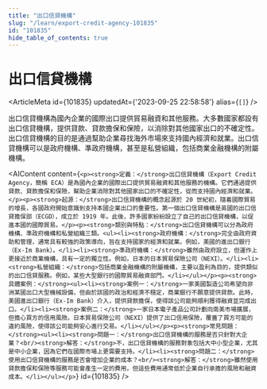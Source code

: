```yaml
---
title: "出口信貸機構"
slug: "/learn/export-credit-agency-101835"
id: "101835"
hide_table_of_contents: true
---
```



# 出口信貸機構

<ArticleMeta id={101835} updatedAt={'2023-09-25 22:58:58'} alias={`[]`} />
<div className='border-solid border-b border-t-0 my-4 border-[var(--ifm-color-gray-300)]' />

出口信貸機構為國內企業的國際出口提供貿易融資和其他服務。大多數國家都設有出口信貸機構，提供貸款、貸款擔保和保險，以消除對其他國家出口的不確定性。出口信貸機構的目的是通過幫助企業尋找海外市場來支持國內經濟和就業。出口信貸機構可以是政府機構、準政府機構，甚至是私營組織，包括商業金融機構的附屬機構。

<AIContent content={`<p><strong>定義：</strong>出口信貸機構（Export Credit Agency，簡稱 ECA）是為國內企業的國際出口提供貿易融資和其他服務的機構。它們通過提供貸款、貸款擔保和保險，幫助企業消除對其他國家出口的不確定性，從而支持國內經濟和就業。</p><p><strong>起源：</strong>出口信貸機構的概念起源於 20 世紀初，隨着國際貿易的增長，各國政府開始意識到支持本國企業出口的重要性。第一個出口信貸機構是英國的出口信貸擔保部（ECGD），成立於 1919 年。此後，許多國家紛紛設立了自己的出口信貸機構，以促進本國的國際貿易。</p><p><strong>類別與特點：</strong>出口信貸機構可以分為政府機構、準政府機構和私營組織三類。<ul><li><strong>政府機構：</strong>完全由政府資助和管理，通常具有較強的政策導向，旨在支持國家的經濟和就業。例如，美國的進出口銀行（Ex-Im Bank）。</li><li><strong>準政府機構：</strong>雖然由政府設立，但運作上更接近於商業機構，具有一定的獨立性。例如，日本的日本貿易保險公司（NEXI）。</li><li><strong>私營組織：</strong>包括商業金融機構的附屬機構，主要以盈利為目的，提供類似的出口信貸服務。例如，某些大型銀行的國際貿易融資部門。</li></ul></p><p><strong>具體案例：</strong><ul><li><strong>案例一：</strong>一家美國製造公司希望向非洲某國出口大型機械設備，但由於該國的政治和經濟不穩定，商業銀行不願意提供貸款。此時，美國進出口銀行（Ex-Im Bank）介入，提供貸款擔保，使得該公司能夠順利獲得融資並完成出口。</li><li><strong>案例二：</strong>一家日本電子產品公司計劃向南美市場擴展，但擔心買方的信用風險。日本貿易保險公司（NEXI）提供了出口信用保險，覆蓋了買方可能的違約風險，使得該公司能夠安心進行交易。</li></ul></p><p><strong>常見問題：</strong><ul><li><strong>問題一：</strong>出口信貸機構的服務是否只針對大企業？<br/><strong>解答：</strong>不，出口信貸機構的服務對象包括大中小型企業，尤其是中小企業，因為它們在國際市場上更需要支持。</li><li><strong>問題二：</strong>使用出口信貸機構的服務是否會增加企業的成本？<br/><strong>解答：</strong>雖然使用貸款擔保和保險等服務可能會產生一定的費用，但這些費用通常低於企業自行承擔的風險和融資成本。</li></ul></p>`} id={101835} />
